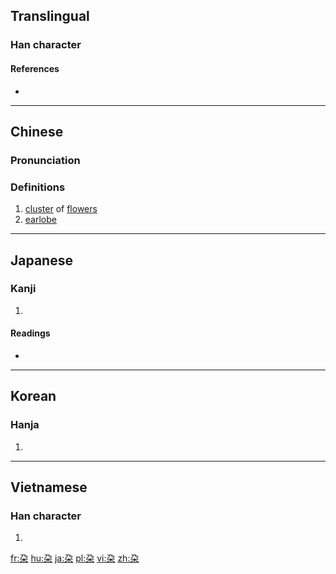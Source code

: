 {{also|朵}}
==Translingual==

===Han character===
{{Han char|rn=75|rad=木|as=02|sn=6|four=|canj=弓尸木 (NSD), X弓尸木 (XNSD)|ids=⿱[[乃]][[木]]}}

====References====
* {{Han ref|kx=0510.070|dkj=14430|dj=0894.060|hdz=21156.080|uh=6736|ud=26422}}

----

==Chinese==
{{zh-forms}}

===Pronunciation===
{{zh-pron
|m=duǒ
|c=do3,doe2
|mc=y
|oc=y
|ma=
|cat=n}}

===Definitions===
# [[cluster]] of [[flower]]s
# [[earlobe]]

----

==Japanese==

===Kanji===
{{ja-kanji|grade=|rs=木02}}

# {{defn|lang=ja|sort=木02}}

====Readings====
* {{ja-readings|goon=[[た]] (ta)|kanon=[[た]] (ta)|kanyoon=[[だ]] (da)|kun=[[えだ]] (eda), [[たぶ]] (tabu)}}

----

==Korean==

===Hanja===
{{ko-hanja|hangeul=타|eumhun=|rv=ta|mr=t'a|y=tha}}

# {{defn|lang=ko|sort=木02}}

----

==Vietnamese==

===Han character===
{{vi-hantu|rs=木02|đoá}}

# {{defn|vi|sort=木02}}

[[fr:朶]]
[[hu:朶]]
[[ja:朶]]
[[pl:朶]]
[[vi:朶]]
[[zh:朶]]